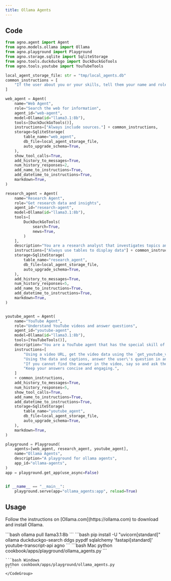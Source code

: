 ```yaml
---
title: Ollama Agents
---
```


## Code

```python cookbook/apps/playground/ollama_agents.py 
from agno.agent import Agent
from agno.models.ollama import Ollama
from agno.playground import Playground
from agno.storage.sqlite import SqliteStorage
from agno.tools.duckduckgo import DuckDuckGoTools
from agno.tools.youtube import YouTubeTools

local_agent_storage_file: str = "tmp/local_agents.db"
common_instructions = [
    "If the user about you or your skills, tell them your name and role.",
]

web_agent = Agent(
    name="Web Agent",
    role="Search the web for information",
    agent_id="web-agent",
    model=Ollama(id="llama3.1:8b"),
    tools=[DuckDuckGoTools()],
    instructions=["Always include sources."] + common_instructions,
    storage=SqliteStorage(
        table_name="web_agent",
        db_file=local_agent_storage_file,
        auto_upgrade_schema=True,
    ),
    show_tool_calls=True,
    add_history_to_messages=True,
    num_history_responses=2,
    add_name_to_instructions=True,
    add_datetime_to_instructions=True,
    markdown=True,
)

research_agent = Agent(
    name="Research Agent",
    role="Get research data and insights",
    agent_id="research-agent",
    model=Ollama(id="llama3.1:8b"),
    tools=[
        DuckDuckGoTools(
            search=True,
            news=True,
        )
    ],
    description="You are a research analyst that investigates topics and helps users find comprehensive information.",
    instructions=["Always use tables to display data"] + common_instructions,
    storage=SqliteStorage(
        table_name="research_agent",
        db_file=local_agent_storage_file,
        auto_upgrade_schema=True,
    ),
    add_history_to_messages=True,
    num_history_responses=5,
    add_name_to_instructions=True,
    add_datetime_to_instructions=True,
    markdown=True,
)


youtube_agent = Agent(
    name="YouTube Agent",
    role="Understand YouTube videos and answer questions",
    agent_id="youtube-agent",
    model=Ollama(id="llama3.1:8b"),
    tools=[YouTubeTools()],
    description="You are a YouTube agent that has the special skill of understanding YouTube videos and answering questions about them.",
    instructions=[
        "Using a video URL, get the video data using the `get_youtube_video_data` tool and captions using the `get_youtube_video_data` tool.",
        "Using the data and captions, answer the user\'s question in an engaging and thoughtful manner. Focus on the most important details.",
        "If you cannot find the answer in the video, say so and ask the user to provide more details.",
        "Keep your answers concise and engaging.",
    ]
    + common_instructions,
    add_history_to_messages=True,
    num_history_responses=5,
    show_tool_calls=True,
    add_name_to_instructions=True,
    add_datetime_to_instructions=True,
    storage=SqliteStorage(
        table_name="youtube_agent",
        db_file=local_agent_storage_file,
        auto_upgrade_schema=True,
    ),
    markdown=True,
)

playground = Playground(
    agents=[web_agent, research_agent, youtube_agent],
    name="Ollama Agents",
    description="A playground for ollama agents",
    app_id="ollama-agents",
)
app = playground.get_app(use_async=False)


if __name__ == "__main__":
    playground.serve(app="ollama_agents:app", reload=True)

```

## Usage

<Steps>
  <Snippet file="create-venv-step.mdx" />

  <Step title="Install Ollama">
    <p>
      Follow the instructions on [Ollama.com](https://ollama.com) to download and install Ollama.
    </p>
  </Step>

  <Step title="Pull a model">
    ```bash
    ollama pull llama3.1:8b
    ```
  </Step>

  <Step title="Install libraries">
    ```bash
    pip install -U "uvicorn[standard]" ollama duckduckgo-search ddgs pypdf sqlalchemy 'fastapi[standard]' youtube-transcript-api agno
    ```
  </Step>

  <Step title="Run Agent">
    <CodeGroup>
    ```bash Mac
    python cookbook/apps/playground/ollama_agents.py
    ```

    ```bash Windows
    python cookbook/apps/playground/ollama_agents.py
    ```
    </CodeGroup>
  </Step>
</Steps> 